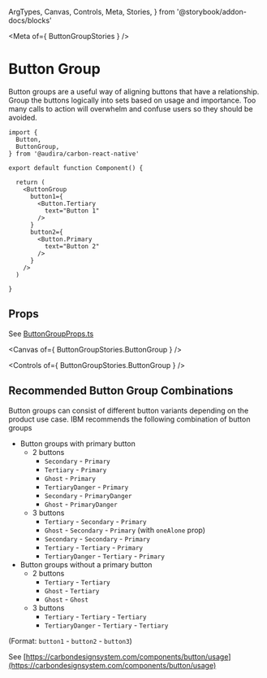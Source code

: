  ArgTypes,
  Canvas,
  Controls,
  Meta,
  Stories,
} from '@storybook/addon-docs/blocks'


<Meta
  of={ ButtonGroupStories }
/>

# Button Group

Button groups are a useful way of aligning buttons that have a relationship. Group the buttons logically into sets based on usage and importance. Too many calls to action will overwhelm and confuse users so they should be avoided.

```tsx
import {
  Button,
  ButtonGroup,
} from '@audira/carbon-react-native'

export default function Component() {

  return (
    <ButtonGroup
      button1={
        <Button.Tertiary
          text="Button 1"
        />
      }
      button2={
        <Button.Primary
          text="Button 2"
        />
      }
    />
  )

}
```

## Props

See [ButtonGroupProps.ts](https://github.com/RakaDoank/carbon-react-native/blob/main/packages/carbon-react-native/src/components/button-group/ButtonGroupProps.ts)

<Canvas
  of={ ButtonGroupStories.ButtonGroup }
/>

<Controls
  of={ ButtonGroupStories.ButtonGroup }
/>

## Recommended Button Group Combinations

Button groups can consist of different button variants depending on the product use case. IBM recommends the following combination of button groups

- Button groups with primary button
  - 2 buttons
    - `Secondary` - `Primary`
    - `Tertiary` - `Primary`
    - `Ghost` - `Primary`
    - `TertiaryDanger` - `Primary`
    - `Secondary` - `PrimaryDanger`
    - `Ghost` - `PrimaryDanger`
  - 3 buttons
    - `Tertiary` - `Secondary` - `Primary`
    - `Ghost` - `Secondary` - `Primary` (with `oneAlone` prop)
    - `Secondary` - `Secondary` - `Primary`
    - `Tertiary` - `Tertiary` - `Primary`
    - `TertiaryDanger` - `Tertiary` - `Primary`
- Button groups without a primary button
  - 2 buttons
    - `Tertiary` - `Tertiary`
    - `Ghost` - `Tertiary`
    - `Ghost` - `Ghost`
  - 3 buttons
    - `Tertiary` - `Tertiary` - `Tertiary`
    - `TertiaryDanger` - `Tertiary` - `Tertiary`

(Format: `button1` - `button2` - `button3`)

See [https://carbondesignsystem.com/components/button/usage](https://carbondesignsystem.com/components/button/usage)
